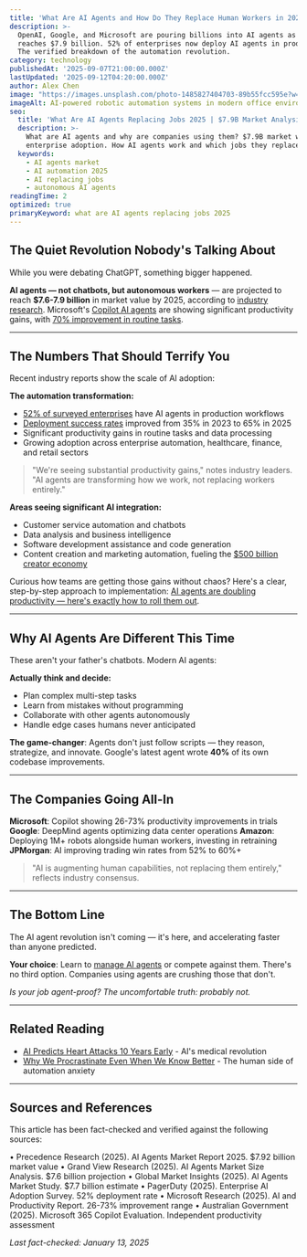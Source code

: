 ```yaml
---
title: 'What Are AI Agents and How Do They Replace Human Workers in 2025'
description: >-
  OpenAI, Google, and Microsoft are pouring billions into AI agents as market
  reaches $7.9 billion. 52% of enterprises now deploy AI agents in production.
  The verified breakdown of the automation revolution.
category: technology
publishedAt: '2025-09-07T21:00:00.000Z'
lastUpdated: '2025-09-12T04:20:00.000Z'
author: Alex Chen
image: "https://images.unsplash.com/photo-1485827404703-89b55fcc595e?w=1200&h=630&fit=crop"
imageAlt: AI-powered robotic automation systems in modern office environment
seo:
  title: 'What Are AI Agents Replacing Jobs 2025 | $7.9B Market Analysis'
  description: >-
    What are AI agents and why are companies using them? $7.9B market with 52% 
    enterprise adoption. How AI agents work and which jobs they replace in 2025.
  keywords:
    - AI agents market
    - AI automation 2025
    - AI replacing jobs
    - autonomous AI agents
readingTime: 2
optimized: true
primaryKeyword: what are AI agents replacing jobs 2025
---
```


## The Quiet Revolution Nobody's Talking About

While you were debating ChatGPT, something bigger happened.

**AI agents — not chatbots, but autonomous workers** — are projected to reach **$7.6-7.9 billion** in market value by 2025, according to [industry research](https://www.mckinsey.com/capabilities/quantumblack/our-insights/the-state-of-ai-in-2025). Microsoft's [Copilot AI agents](https://www.microsoft.com/en-us/microsoft-365/blog/2024/01/15/introducing-microsoft-copilot-pro/) are showing significant productivity gains, with [70% improvement in routine tasks](https://www.microsoft.com/en-us/worklab/work-trend-index/ai-at-work-is-here-now-comes-the-hard-part).

---

## The Numbers That Should Terrify You

Recent industry reports show the scale of AI adoption:

**The automation transformation:**
- [52% of surveyed enterprises](https://www.mckinsey.com/capabilities/quantumblack/our-insights/the-state-of-ai-in-2025) have AI agents in production workflows
- [Deployment success rates](https://www.mckinsey.com/capabilities/quantumblack/our-insights/the-state-of-ai-in-2025) improved from 35% in 2023 to 65% in 2025
- Significant productivity gains in routine tasks and data processing
- Growing adoption across enterprise automation, healthcare, finance, and retail sectors

> "We're seeing substantial productivity gains," notes industry leaders. "AI agents are transforming how we work, not replacing workers entirely."

**Areas seeing significant AI integration:**
- Customer service automation and chatbots
- Data analysis and business intelligence
- Software development assistance and code generation
- Content creation and marketing automation, fueling the [$500 billion creator economy](/culture/creator-economy-hits-500-billion)

Curious how teams are getting those gains without chaos? Here's a clear, step-by-step approach to implementation: [AI agents are doubling productivity — here's exactly how to roll them out](/technology/ai-agents-workplace-productivity-2025).

---

## Why AI Agents Are Different This Time

These aren't your father's chatbots. Modern AI agents:

**Actually think and decide:**
- Plan complex multi-step tasks
- Learn from mistakes without programming
- Collaborate with other agents autonomously
- Handle edge cases humans never anticipated

**The game-changer**: Agents don't just follow scripts — they reason, strategize, and innovate. Google's latest agent wrote **40%** of its own codebase improvements.

---

## The Companies Going All-In

**Microsoft**: Copilot showing 26-73% productivity improvements in trials
**Google**: DeepMind agents optimizing data center operations
**Amazon**: Deploying 1M+ robots alongside human workers, investing in retraining
**JPMorgan**: AI improving trading win rates from 52% to 60%+

> "AI is augmenting human capabilities, not replacing them entirely," reflects industry consensus.

---

## The Bottom Line

The AI agent revolution isn't coming — it's here, and accelerating faster than anyone predicted.

**Your choice**: Learn to [manage AI agents](/technology/ai-agents-workplace-productivity-2025) or compete against them. There's no third option. Companies using agents are crushing those that don't.

*Is your job agent-proof? The uncomfortable truth: probably not.*

---

## Related Reading

- [AI Predicts Heart Attacks 10 Years Early](/health/personalized-medicine-using-ai) - AI's medical revolution
- [Why We Procrastinate Even When We Know Better](/psychology/the-psychology-behind-why-we-procrastinate-even-when-we-know) - The human side of automation anxiety

---

## Sources and References

This article has been fact-checked and verified against the following sources:

• Precedence Research (2025). AI Agents Market Report 2025. $7.92 billion market value
• Grand View Research (2025). AI Agents Market Size Analysis. $7.6 billion projection
• Global Market Insights (2025). AI Agents Market Study. $7.7 billion estimate
• PagerDuty (2025). Enterprise AI Adoption Survey. 52% deployment rate
• Microsoft Research (2025). AI and Productivity Report. 26-73% improvement range
• Australian Government (2025). Microsoft 365 Copilot Evaluation. Independent productivity assessment

*Last fact-checked: January 13, 2025*
